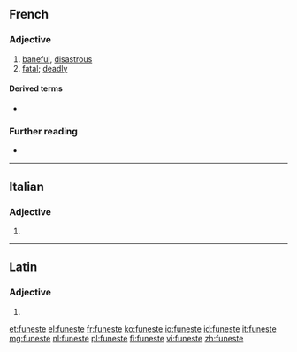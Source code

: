==French==

===Adjective===
{{fr-adj}}

# [[baneful]], [[disastrous]] {{gloss|causing disaster}}
# [[fatal]]; [[deadly]]

====Derived terms====
* {{l|fr|funestement}}

===Further reading===
* {{R:TLFi}}

----

==Italian==

===Adjective===
{{head|it|adjective form}}

# {{feminine plural of|funesto|lang=it}}

----

==Latin==

===Adjective===
{{la-adj-form|fūneste}}

# {{inflection of|fūnestus||voc|m|s|lang=la}}

[[et:funeste]]
[[el:funeste]]
[[fr:funeste]]
[[ko:funeste]]
[[io:funeste]]
[[id:funeste]]
[[it:funeste]]
[[mg:funeste]]
[[nl:funeste]]
[[pl:funeste]]
[[fi:funeste]]
[[vi:funeste]]
[[zh:funeste]]